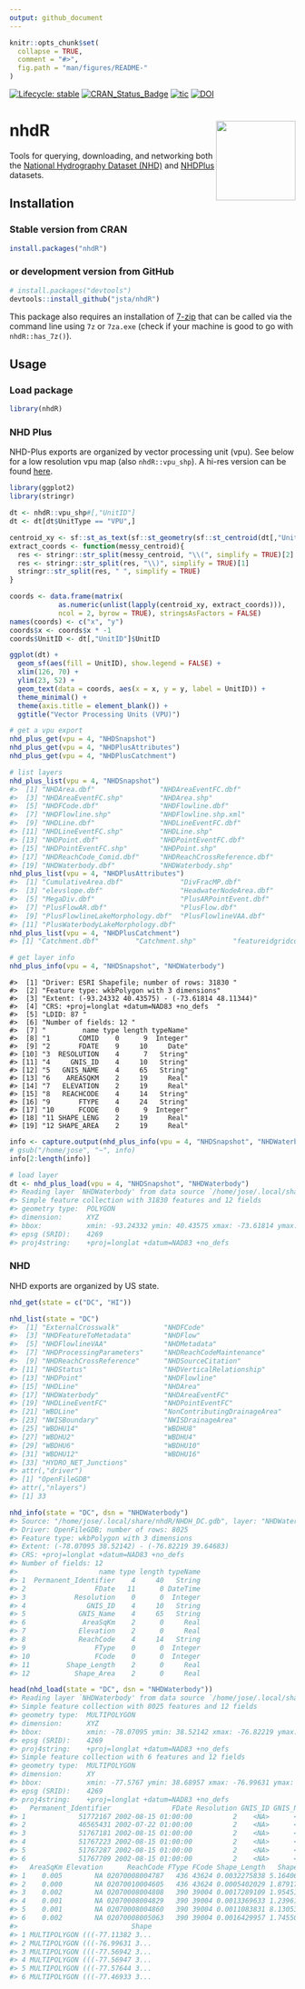 ```yaml
---
output: github_document
---
```


<!-- README.md is generated from README.Rmd. Please edit that file -->

```r
knitr::opts_chunk$set(
  collapse = TRUE,
  comment = "#>",
  fig.path = "man/figures/README-"
)
```

[![Lifecycle: stable](https://img.shields.io/badge/lifecycle-stable-brightgreen.svg)](https://lifecycle.r-lib.org/articles/stages.html#stable)
[![CRAN\_Status\_Badge](http://www.r-pkg.org/badges/version/nhdR)](https://cran.r-project.org/package=nhdR) 
[![tic](https://github.com/jsta/nhdR/workflows/tic/badge.svg?branch=master)](https://github.com/jsta/nhdR/actions)
[![DOI](https://zenodo.org/badge/75339263.svg)](https://zenodo.org/badge/latestdoi/75339263)

# nhdR <a href='https://jsta.github.io/nhdR/'><img src="man/figures/logo.png" align="right" height=140/></a>

Tools for querying, downloading, and networking both the [National Hydrography Dataset (NHD)](https://www.usgs.gov/core-science-systems/ngp/national-hydrography) and [NHDPlus](https://www.epa.gov/waterdata/nhdplus-national-hydrography-dataset-plus) datasets.

## Installation

### Stable version from CRAN

```r
install.packages("nhdR")
```

### or development version from GitHub

```r
# install.packages("devtools")
devtools::install_github("jsta/nhdR")
```

This package also requires an installation of [7-zip](https://www.7-zip.org/) that can be called via the command line using `7z` or `7za.exe` (check if your machine is good to go with `nhdR::has_7z()`).

## Usage
### Load package

```r
library(nhdR)
```

### NHD Plus

NHD-Plus exports are organized by vector processing unit (vpu). See below for a low resolution vpu map (also `nhdR::vpu_shp`). A hi-res version can be found [here](https://www.epa.gov/waterdata/nhdplus-global-data).

```r
library(ggplot2)
library(stringr)

dt <- nhdR::vpu_shp#[,"UnitID"]
dt <- dt[dt$UnitType == "VPU",]

centroid_xy <- sf::st_as_text(sf::st_geometry(sf::st_centroid(dt[,"UnitID"])))
extract_coords <- function(messy_centroid){
  res <- stringr::str_split(messy_centroid, "\\(", simplify = TRUE)[2]
  res <- stringr::str_split(res, "\\)", simplify = TRUE)[1]
  stringr::str_split(res, " ", simplify = TRUE)
}

coords <- data.frame(matrix(
            as.numeric(unlist(lapply(centroid_xy, extract_coords))),
            ncol = 2, byrow = TRUE), stringsAsFactors = FALSE)
names(coords) <- c("x", "y")
coords$x <- coords$x * -1
coords$UnitID <- dt[,"UnitID"]$UnitID

ggplot(dt) +
  geom_sf(aes(fill = UnitID), show.legend = FALSE) +
  xlim(126, 70) +
  ylim(23, 52) +
  geom_text(data = coords, aes(x = x, y = y, label = UnitID)) +
  theme_minimal() +
  theme(axis.title = element_blank()) +
  ggtitle("Vector Processing Units (VPU)")
```

```r
# get a vpu export
nhd_plus_get(vpu = 4, "NHDSnapshot")
nhd_plus_get(vpu = 4, "NHDPlusAttributes")
nhd_plus_get(vpu = 4, "NHDPlusCatchment")
```

``` r
# list layers
nhd_plus_list(vpu = 4, "NHDSnapshot")
#>  [1] "NHDArea.dbf"                "NHDAreaEventFC.dbf"        
#>  [3] "NHDAreaEventFC.shp"         "NHDArea.shp"               
#>  [5] "NHDFCode.dbf"               "NHDFlowline.dbf"           
#>  [7] "NHDFlowline.shp"            "NHDFlowline.shp.xml"       
#>  [9] "NHDLine.dbf"                "NHDLineEventFC.dbf"        
#> [11] "NHDLineEventFC.shp"         "NHDLine.shp"               
#> [13] "NHDPoint.dbf"               "NHDPointEventFC.dbf"       
#> [15] "NHDPointEventFC.shp"        "NHDPoint.shp"              
#> [17] "NHDReachCode_Comid.dbf"     "NHDReachCrossReference.dbf"
#> [19] "NHDWaterbody.dbf"           "NHDWaterbody.shp"
nhd_plus_list(vpu = 4, "NHDPlusAttributes")
#>  [1] "CumulativeArea.dbf"              "DivFracMP.dbf"                  
#>  [3] "elevslope.dbf"                   "HeadwaterNodeArea.dbf"          
#>  [5] "MegaDiv.dbf"                     "PlusARPointEvent.dbf"           
#>  [7] "PlusFlowAR.dbf"                  "PlusFlow.dbf"                   
#>  [9] "PlusFlowlineLakeMorphology.dbf"  "PlusFlowlineVAA.dbf"            
#> [11] "PlusWaterbodyLakeMorphology.dbf"
nhd_plus_list(vpu = 4, "NHDPlusCatchment")
#> [1] "Catchment.dbf"         "Catchment.shp"         "featureidgridcode.dbf"
```


``` r
# get layer info
nhd_plus_info(vpu = 4, "NHDSnapshot", "NHDWaterbody")
```

    #>  [1] "Driver: ESRI Shapefile; number of rows: 31830 "     
    #>  [2] "Feature type: wkbPolygon with 3 dimensions"         
    #>  [3] "Extent: (-93.24332 40.43575) - (-73.61814 48.11344)"
    #>  [4] "CRS: +proj=longlat +datum=NAD83 +no_defs  "         
    #>  [5] "LDID: 87 "                                          
    #>  [6] "Number of fields: 12 "                              
    #>  [7] "         name type length typeName"                 
    #>  [8] "1       COMID    0      9  Integer"                 
    #>  [9] "2       FDATE    9     10     Date"                 
    #> [10] "3  RESOLUTION    4      7   String"                 
    #> [11] "4     GNIS_ID    4     10   String"                 
    #> [12] "5   GNIS_NAME    4     65   String"                 
    #> [13] "6    AREASQKM    2     19     Real"                 
    #> [14] "7   ELEVATION    2     19     Real"                 
    #> [15] "8   REACHCODE    4     14   String"                 
    #> [16] "9       FTYPE    4     24   String"                 
    #> [17] "10      FCODE    0      9  Integer"                 
    #> [18] "11 SHAPE_LENG    2     19     Real"                 
    #> [19] "12 SHAPE_AREA    2     19     Real"

```r
info <- capture.output(nhd_plus_info(vpu = 4, "NHDSnapshot", "NHDWaterbody"))
# gsub("/home/jose", "~", info)
info[2:length(info)]
```

``` r
# load layer
dt <- nhd_plus_load(vpu = 4, "NHDSnapshot", "NHDWaterbody")
#> Reading layer `NHDWaterbody' from data source `/home/jose/.local/share/nhdR/NHDPlus/GL_04_NHDSnapshot/NHDWaterbody.shp' using driver `ESRI Shapefile'
#> Simple feature collection with 31830 features and 12 fields
#> geometry type:  POLYGON
#> dimension:      XYZ
#> bbox:           xmin: -93.24332 ymin: 40.43575 xmax: -73.61814 ymax: 48.11344
#> epsg (SRID):    4269
#> proj4string:    +proj=longlat +datum=NAD83 +no_defs
```

### NHD

NHD exports are organized by US state. 

```r
nhd_get(state = c("DC", "HI"))
```

``` r
nhd_list(state = "DC")
#>  [1] "ExternalCrosswalk"           "NHDFCode"                   
#>  [3] "NHDFeatureToMetadata"        "NHDFlow"                    
#>  [5] "NHDFlowlineVAA"              "NHDMetadata"                
#>  [7] "NHDProcessingParameters"     "NHDReachCodeMaintenance"    
#>  [9] "NHDReachCrossReference"      "NHDSourceCitation"          
#> [11] "NHDStatus"                   "NHDVerticalRelationship"    
#> [13] "NHDPoint"                    "NHDFlowline"                
#> [15] "NHDLine"                     "NHDArea"                    
#> [17] "NHDWaterbody"                "NHDAreaEventFC"             
#> [19] "NHDLineEventFC"              "NHDPointEventFC"            
#> [21] "WBDLine"                     "NonContributingDrainageArea"
#> [23] "NWISBoundary"                "NWISDrainageArea"           
#> [25] "WBDHU14"                     "WBDHU8"                     
#> [27] "WBDHU2"                      "WBDHU4"                     
#> [29] "WBDHU6"                      "WBDHU10"                    
#> [31] "WBDHU12"                     "WBDHU16"                    
#> [33] "HYDRO_NET_Junctions"        
#> attr(,"driver")
#> [1] "OpenFileGDB"
#> attr(,"nlayers")
#> [1] 33
```

``` r
nhd_info(state = "DC", dsn = "NHDWaterbody")
#> Source: "/home/jose/.local/share/nhdR/NHDH_DC.gdb", layer: "NHDWaterbody"
#> Driver: OpenFileGDB; number of rows: 8025 
#> Feature type: wkbPolygon with 3 dimensions
#> Extent: (-78.07095 38.52142) - (-76.82219 39.64683)
#> CRS: +proj=longlat +datum=NAD83 +no_defs  
#> Number of fields: 12 
#>                    name type length typeName
#> 1  Permanent_Identifier    4     40   String
#> 2                 FDate   11      0 DateTime
#> 3            Resolution    0      0  Integer
#> 4               GNIS_ID    4     10   String
#> 5             GNIS_Name    4     65   String
#> 6              AreaSqKm    2      0     Real
#> 7             Elevation    2      0     Real
#> 8             ReachCode    4     14   String
#> 9                 FType    0      0  Integer
#> 10                FCode    0      0  Integer
#> 11         Shape_Length    2      0     Real
#> 12           Shape_Area    2      0     Real
```

``` r
head(nhd_load(state = "DC", dsn = "NHDWaterbody"))
#> Reading layer `NHDWaterbody' from data source `/home/jose/.local/share/nhdR/NHDH_DC.gdb' using driver `OpenFileGDB'
#> Simple feature collection with 8025 features and 12 fields
#> geometry type:  MULTIPOLYGON
#> dimension:      XYZ
#> bbox:           xmin: -78.07095 ymin: 38.52142 xmax: -76.82219 ymax: 39.64683
#> epsg (SRID):    4269
#> proj4string:    +proj=longlat +datum=NAD83 +no_defs
#> Simple feature collection with 6 features and 12 fields
#> geometry type:  MULTIPOLYGON
#> dimension:      XY
#> bbox:           xmin: -77.5767 ymin: 38.68957 xmax: -76.99631 ymax: 39.5882
#> epsg (SRID):    4269
#> proj4string:    +proj=longlat +datum=NAD83 +no_defs
#>   Permanent_Identifier               FDate Resolution GNIS_ID GNIS_Name
#> 1             51772167 2002-08-15 01:00:00          2    <NA>      <NA>
#> 2             46565431 2002-07-22 01:00:00          2    <NA>      <NA>
#> 3             51767181 2002-08-15 01:00:00          2    <NA>      <NA>
#> 4             51767223 2002-08-15 01:00:00          2    <NA>      <NA>
#> 5             51767287 2002-08-15 01:00:00          2    <NA>      <NA>
#> 6             51767709 2002-08-15 01:00:00          2    <NA>      <NA>
#>   AreaSqKm Elevation      ReachCode FType FCode Shape_Length   Shape_Area
#> 1    0.005        NA 02070008004787   436 43624 0.0032275838 5.164066e-07
#> 2    0.000        NA 02070010004605   436 43624 0.0005402029 1.879174e-08
#> 3    0.002        NA 02070008004808   390 39004 0.0017289109 1.954519e-07
#> 4    0.001        NA 02070008004829   390 39004 0.0013369633 1.239613e-07
#> 5    0.001        NA 02070008004860   390 39004 0.0011083831 8.130533e-08
#> 6    0.002        NA 02070008005063   390 39004 0.0016429957 1.745505e-07
#>                            Shape
#> 1 MULTIPOLYGON (((-77.11382 3...
#> 2 MULTIPOLYGON (((-76.99631 3...
#> 3 MULTIPOLYGON (((-77.56942 3...
#> 4 MULTIPOLYGON (((-77.56947 3...
#> 5 MULTIPOLYGON (((-77.57644 3...
#> 6 MULTIPOLYGON (((-77.46933 3...
```
